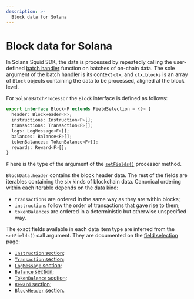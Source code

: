 ```yaml
---
description: >-
  Block data for Solana
---
```


# Block data for Solana

In Solana Squid SDK, the data is processed by repeatedly calling the user-defined [batch handler](/sdk/reference/processors/architecture/#processorrun) function on batches of on-chain data. The sole argument of the batch handler is its context `ctx`, and `ctx.blocks` is an array of `Block` objects containing the data to be processed, aligned at the block level.

For `SolanaBatchProcessor` the `Block` interface is defined as follows:

```ts
export interface Block<F extends FieldSelection = {}> {
  header: BlockHeader<F>;
  instructions: Instruction<F>[];
  transactions: Transaction<F>[];
  logs: LogMessage<F>[];
  balances: Balance<F>[];
  tokenBalances: TokenBalance<F>[];
  rewards: Reward<F>[];
}
```

`F` here is the type of the argument of the [`setFields()`](/solana-indexing/sdk/solana-batch/field-selection) processor method.

`BlockData.header` contains the block header data. The rest of the fields are iterables containing the six kinds of blockchain data. Canonical ordering within each iterable depends on the data kind:

- `transactions` are ordered in the same way as they are within blocks;
- `instructions` follow the order of transactions that gave rise to them;
- `tokenBalances` are ordered in a deterministic but otherwise unspecified way.

The exact fields available in each data item type are inferred from the `setFields()` call argument. They are documented on the [field selection](/solana-indexing/sdk/solana-batch/field-selection) page:

- [`Instruction` section](/solana-indexing/sdk/solana-batch/field-selection#instruction);
- [`Transaction` section](/solana-indexing/sdk/solana-batch/field-selection#transaction);
- [`LogMessage` section](/solana-indexing/sdk/solana-batch/field-selection#logmessage);
- [`Balance` section](/solana-indexing/sdk/solana-batch/field-selection#balance);
- [`TokenBalance` section](/solana-indexing/sdk/solana-batch/field-selection#tokenbalance);
- [`Reward` section](/solana-indexing/sdk/solana-batch/field-selection#reward);
- [`BlockHeader` section](/solana-indexing/sdk/solana-batch/field-selection#block-header).

<!--
## Example

The handler below simply outputs all the log items emitted by the contract `0x2E645469f354BB4F5c8a05B3b30A929361cf77eC` in [real time](/sdk/resources/unfinalized-blocks):

```ts
import { TypeormDatabase } from "@subsquid/typeorm-store";
import { EvmBatchProcessor } from "@subsquid/evm-processor";

const CONTRACT_ADDRESS =
  "0x2E645469f354BB4F5c8a05B3b30A929361cf77eC".toLowerCase();

const processor = new EvmBatchProcessor()
  .setGateway("https://v2.archive.subsquid.io/network/ethereum-mainnet")
  .setRpcEndpoint("<my_eth_rpc_url>")
  .setFinalityConfirmation(75)
  .setBlockRange({ from: 17000000 })
  .addLog({
    address: [CONTRACT_ADDRESS],
  })
  .setFields({
    // could be omitted: this call does not change the defaults
    log: {
      topics: true,
      data: true,
    },
  });

processor.run(new TypeormDatabase(), async (ctx) => {
  for (let c of ctx.blocks) {
    for (let log of c.logs) {
      if (log.address === CONTRACT_ADDRESS) {
        ctx.log.info(log, `Log:`);
      }
    }
  }
});
```

One can experiment with the [`setFields()`](/sdk/reference/processors/evm-batch/field-selection) argument and see how the output changes.

For more elaborate examples, check [Solana Examples](/sdk/examples). -->
